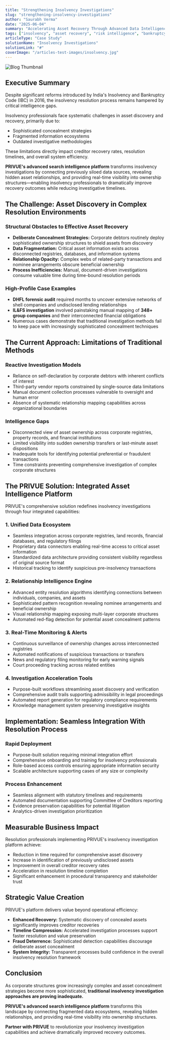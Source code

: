 ```yaml
---
title: "Strengthening Insolvency Investigations"
slug: "strengthening-insolvency-investigations"
author: "Saurabh Verma"
date: "2025-06-04"
summary: "Accelerating Asset Recovery Through Advanced Data Intelligence"
tags: ["insolvency", "asset recovery", "risk intelligence", "bankruptcy", "compliance"]
articleType: "Case Study"
solutionName: "Insolvency Investigations"
solutionLink: "#"
coverImage: "/articles-test-images/insolvency.jpg"
---
```


![Blog Thumbnail](/articles-test-images/insolvency.jpg)

## Executive Summary  
Despite significant reforms introduced by India's Insolvency and Bankruptcy Code (IBC) in 2016, the insolvency resolution process remains hampered by critical intelligence gaps.  

Insolvency professionals face systematic challenges in asset discovery and recovery, primarily due to:  
- Sophisticated concealment strategies  
- Fragmented information ecosystems  
- Outdated investigative methodologies  

These limitations directly impact creditor recovery rates, resolution timelines, and overall system efficiency.  

**PRIVUE's advanced search intelligence platform** transforms insolvency investigations by connecting previously siloed data sources, revealing hidden asset relationships, and providing real-time visibility into ownership structures—enabling insolvency professionals to dramatically improve recovery outcomes while reducing investigative timelines.  


## The Challenge: Asset Discovery in Complex Resolution Environments  

### Structural Obstacles to Effective Asset Recovery  
- **Deliberate Concealment Strategies:** Corporate debtors routinely deploy sophisticated ownership structures to shield assets from discovery  
- **Data Fragmentation:** Critical asset information exists across disconnected registries, databases, and information systems  
- **Relationship Opacity:** Complex webs of related-party transactions and nominee arrangements obscure beneficial ownership  
- **Process Inefficiencies:** Manual, document-driven investigations consume valuable time during time-bound resolution periods  

### High-Profile Case Examples  
- **DHFL forensic audit** required months to uncover extensive networks of shell companies and undisclosed lending relationships  
- **IL&FS investigation** involved painstaking manual mapping of **348+ group companies** and their interconnected financial obligations  
- Numerous cases demonstrate that traditional investigation methods fail to keep pace with increasingly sophisticated concealment techniques  


## The Current Approach: Limitations of Traditional Methods  

### Reactive Investigation Models  
- Reliance on self-declaration by corporate debtors with inherent conflicts of interest  
- Third-party vendor reports constrained by single-source data limitations  
- Manual document collection processes vulnerable to oversight and human error  
- Absence of systematic relationship mapping capabilities across organizational boundaries  

### Intelligence Gaps  
- Disconnected view of asset ownership across corporate registries, property records, and financial institutions  
- Limited visibility into sudden ownership transfers or last-minute asset dispositions  
- Inadequate tools for identifying potential preferential or fraudulent transactions  
- Time constraints preventing comprehensive investigation of complex corporate structures  


## The PRIVUE Solution: Integrated Asset Intelligence Platform  

PRIVUE's comprehensive solution redefines insolvency investigations through four integrated capabilities:  

### 1. Unified Data Ecosystem  
- Seamless integration across corporate registries, land records, financial databases, and regulatory filings  
- Proprietary data connectors enabling real-time access to critical asset information  
- Standardized data architecture providing consistent visibility regardless of original source format  
- Historical tracking to identify suspicious pre-insolvency transactions  

### 2. Relationship Intelligence Engine  
- Advanced entity resolution algorithms identifying connections between individuals, companies, and assets  
- Sophisticated pattern recognition revealing nominee arrangements and beneficial ownership  
- Visual relationship mapping exposing multi-layer corporate structures  
- Automated red-flag detection for potential asset concealment patterns  

### 3. Real-Time Monitoring & Alerts  
- Continuous surveillance of ownership changes across interconnected registries  
- Automated notifications of suspicious transactions or transfers  
- News and regulatory filing monitoring for early warning signals  
- Court proceeding tracking across related entities  

### 4. Investigation Acceleration Tools  
- Purpose-built workflows streamlining asset discovery and verification  
- Comprehensive audit trails supporting admissibility in legal proceedings  
- Automated report generation for regulatory compliance requirements  
- Knowledge management system preserving investigative insights  


## Implementation: Seamless Integration With Resolution Process  

### Rapid Deployment  
- Purpose-built solution requiring minimal integration effort  
- Comprehensive onboarding and training for insolvency professionals  
- Role-based access controls ensuring appropriate information security  
- Scalable architecture supporting cases of any size or complexity  

### Process Enhancement  
- Seamless alignment with statutory timelines and requirements  
- Automated documentation supporting Committee of Creditors reporting  
- Evidence preservation capabilities for potential litigation  
- Analytics-driven investigation prioritization  


## Measurable Business Impact  

Resolution professionals implementing PRIVUE's insolvency investigation platform achieve:  
- Reduction in time required for comprehensive asset discovery  
- Increase in identification of previously undisclosed assets  
- Improvement in overall creditor recovery rates  
- Acceleration in resolution timeline completion  
- Significant enhancement in procedural transparency and stakeholder trust  


## Strategic Value Creation  

PRIVUE's platform delivers value beyond operational efficiency:  
- **Enhanced Recovery:** Systematic discovery of concealed assets significantly improves creditor recoveries  
- **Timeline Compression:** Accelerated investigation processes support faster resolution and value preservation  
- **Fraud Deterrence:** Sophisticated detection capabilities discourage deliberate asset concealment  
- **System Integrity:** Transparent processes build confidence in the overall insolvency resolution framework  


## Conclusion  

As corporate structures grow increasingly complex and asset concealment strategies become more sophisticated, **traditional insolvency investigation approaches are proving inadequate.**  

**PRIVUE's advanced search intelligence platform** transforms this landscape by connecting fragmented data ecosystems, revealing hidden relationships, and providing real-time visibility into ownership structures.  

**Partner with PRIVUE** to revolutionize your insolvency investigation capabilities and achieve dramatically improved recovery outcomes.  
